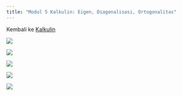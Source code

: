 ```yaml
---
title: "Modul 5 Kalkulin: Eigen, Diagonalisasi, Ortogonalitas"
---
```


Kembali ke [Kalkulin](./kalkulin2024genap.qmd)

![](./pages_to_jpg/Modul 7 Kalkulin, Eigen, Diagonalisasi, Orthogonalitas_page-0001.jpg)

![](./pages_to_jpg/Modul 7 Kalkulin, Eigen, Diagonalisasi, Orthogonalitas_page-0002.jpg)

![](./pages_to_jpg/Modul 7 Kalkulin, Eigen, Diagonalisasi, Orthogonalitas_page-0003.jpg)

![](./pages_to_jpg/Modul 7 Kalkulin, Eigen, Diagonalisasi, Orthogonalitas_page-0004.jpg)

![](./pages_to_jpg/Modul 7 Kalkulin, Eigen, Diagonalisasi, Orthogonalitas_page-0005.jpg)
